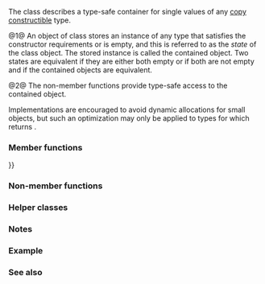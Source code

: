 {{cpp/title|any}}
{{cpp/utility/any/navbar}}
{{ddcl|header=any|since=c++17|
class any;
}}

The class {{tt|any}} describes a type-safe container for single values of any [[cpp/types/is_copy_constructible|copy constructible]] type.

@1@ An object of class {{tt|any}} stores an instance of any type that satisfies the constructor requirements or is empty, and this is referred to as the ''state'' of the class {{tt|any}} object. The stored instance is called the contained object. Two states are equivalent if they are either both empty or if both are not empty and if the contained objects are equivalent.

@2@ The non-member {{tt|any_cast}} functions provide type-safe access to the contained object.

Implementations are encouraged to avoid dynamic allocations for small objects, but such an optimization may only be applied to types for which {{lc|std::is_nothrow_move_constructible}} returns {{tt|true}}.

===Member functions===
{{dsc begin}}
{{dsc inc|cpp/utility/any/dsc constructor}}
{{dsc inc|cpp/utility/any/dsc operator{{=}}}}
{{dsc inc|cpp/utility/any/dsc destructor}}

{{dsc h2|Modifiers}}
{{dsc inc|cpp/utility/any/dsc emplace}}
{{dsc inc|cpp/utility/any/dsc reset}}
{{dsc inc|cpp/utility/any/dsc swap}}

{{dsc h2|Observers}}
{{dsc inc|cpp/utility/any/dsc has_value}}
{{dsc inc|cpp/utility/any/dsc type}}
{{dsc end}}

===Non-member functions===
{{dsc begin}}
{{dsc inc|cpp/utility/any/dsc swap2}}
{{dsc inc|cpp/utility/any/dsc any_cast}}
{{dsc inc|cpp/utility/any/dsc make_any}}
{{dsc end}}

===Helper classes===
{{dsc begin}}
{{dsc inc|cpp/utility/any/dsc bad_any_cast}}
{{dsc end}}

===Notes===
{{feature test macro|__cpp_lib_any|{{ttt|std::any}}|value=201606L|std=C++17}}

===Example===
{{example
|code=
#include &lt;any&gt;
#include &lt;iostream&gt;

int main()
{
    std::cout &lt;&lt; std::boolalpha;

    // any type
    std::any a = 1;
    std::cout &lt;&lt; a.type().name() &lt;&lt; ": " &lt;&lt; std::any_cast&lt;int&gt;(a) &lt;&lt; '\n';
    a = 3.14;
    std::cout &lt;&lt; a.type().name() &lt;&lt; ": " &lt;&lt; std::any_cast&lt;double&gt;(a) &lt;&lt; '\n';
    a = true;
    std::cout &lt;&lt; a.type().name() &lt;&lt; ": " &lt;&lt; std::any_cast&lt;bool&gt;(a) &lt;&lt; '\n';

    // bad cast
    try
    {
        a = 1;
        std::cout &lt;&lt; std::any_cast&lt;float&gt;(a) &lt;&lt; '\n';
    }
    catch (const std::bad_any_cast&amp; e)
    {
        std::cout &lt;&lt; e.what() &lt;&lt; '\n';
    }

    // has value
    a = 2;
    if (a.has_value())
        std::cout &lt;&lt; a.type().name() &lt;&lt; ": " &lt;&lt; std::any_cast&lt;int&gt;(a) &lt;&lt; '\n';

    // reset
    a.reset();
    if (!a.has_value())
        std::cout &lt;&lt; "no value\n";

    // pointer to contained data
    a = 3;
    int* i = std::any_cast&lt;int&gt;(&amp;a);
    std::cout &lt;&lt; *i &lt;&lt; '\n';
}
|p=true
|output=
int: 1
double: 3.14
bool: true
bad any_cast
int: 2
no value
3
}}

===See also===
{{dsc begin}}
{{dsc inc|cpp/utility/functional/dsc function}}
{{dsc inc|cpp/utility/functional/dsc move_only_function}}
{{dsc inc|cpp/utility/dsc variant}}
{{dsc inc|cpp/utility/dsc optional}}
{{dsc end}}

{{langlinks|es|ja|ru|zh}}